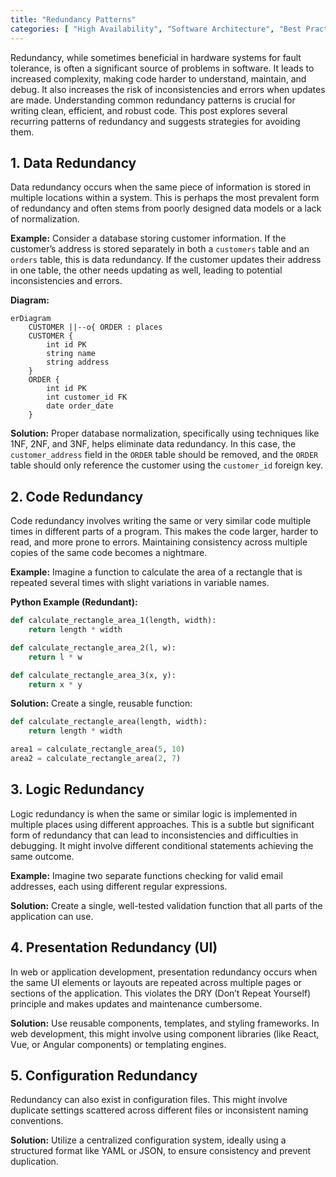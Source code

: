 ```yaml
---
title: "Redundancy Patterns"
categories: [ "High Availability", "Software Architecture", "Best Practices" ]
---
```


Redundancy, while sometimes beneficial in hardware systems for fault tolerance, is often a significant source of problems in software. It leads to increased complexity, making code harder to understand, maintain, and debug. It also increases the risk of inconsistencies and errors when updates are made. Understanding common redundancy patterns is crucial for writing clean, efficient, and robust code. This post explores several recurring patterns of redundancy and suggests strategies for avoiding them.

## 1. Data Redundancy

Data redundancy occurs when the same piece of information is stored in multiple locations within a system. This is perhaps the most prevalent form of redundancy and often stems from poorly designed data models or a lack of normalization.

**Example:** Consider a database storing customer information. If the customer's address is stored separately in both a `customers` table and an `orders` table, this is data redundancy. If the customer updates their address in one table, the other needs updating as well, leading to potential inconsistencies and errors.

**Diagram:**

```mermaid
erDiagram
    CUSTOMER ||--o{ ORDER : places
    CUSTOMER {
        int id PK
        string name
        string address
    }
    ORDER {
        int id PK
        int customer_id FK
        date order_date
    }
```

**Solution:** Proper database normalization, specifically using techniques like 1NF, 2NF, and 3NF, helps eliminate data redundancy. In this case, the `customer_address` field in the `ORDER` table should be removed, and the `ORDER` table should only reference the customer using the `customer_id` foreign key.

## 2. Code Redundancy

Code redundancy involves writing the same or very similar code multiple times in different parts of a program. This makes the code larger, harder to read, and more prone to errors. Maintaining consistency across multiple copies of the same code becomes a nightmare.

**Example:** Imagine a function to calculate the area of a rectangle that is repeated several times with slight variations in variable names.

**Python Example (Redundant):**

``` python
def calculate_rectangle_area_1(length, width):
    return length * width

def calculate_rectangle_area_2(l, w):
    return l * w

def calculate_rectangle_area_3(x, y):
    return x * y
```

**Solution:** Create a single, reusable function:

``` python
def calculate_rectangle_area(length, width):
    return length * width

area1 = calculate_rectangle_area(5, 10)
area2 = calculate_rectangle_area(2, 7)
```

## 3. Logic Redundancy

Logic redundancy is when the same or similar logic is implemented in multiple places using different approaches. This is a subtle but significant form of redundancy that can lead to inconsistencies and difficulties in debugging. It might involve different conditional statements achieving the same outcome.

**Example:** Imagine two separate functions checking for valid email addresses, each using different regular expressions.

**Solution:** Create a single, well-tested validation function that all parts of the application can use.

## 4. Presentation Redundancy (UI)

In web or application development, presentation redundancy occurs when the same UI elements or layouts are repeated across multiple pages or sections of the application. This violates the DRY (Don't Repeat Yourself) principle and makes updates and maintenance cumbersome.

**Solution:** Use reusable components, templates, and styling frameworks. In web development, this might involve using component libraries (like React, Vue, or Angular components) or templating engines.

## 5. Configuration Redundancy

Redundancy can also exist in configuration files. This might involve duplicate settings scattered across different files or inconsistent naming conventions.

**Solution:** Utilize a centralized configuration system, ideally using a structured format like YAML or JSON, to ensure consistency and prevent duplication.



